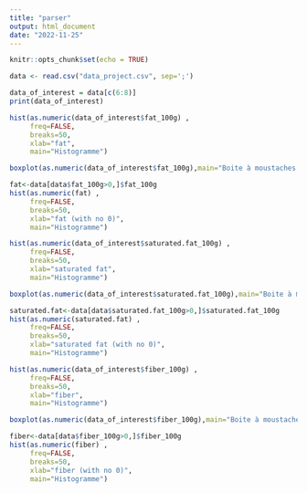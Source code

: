 ```yaml
---
title: "parser"
output: html_document
date: "2022-11-25"
---
```


```r
knitr::opts_chunk$set(echo = TRUE)
```

```r
data <- read.csv("data_project.csv", sep=';')
```

```r
data_of_interest = data[c(6:8)]
print(data_of_interest)
```

```r
hist(as.numeric(data_of_interest$fat_100g) ,
     freq=FALSE,
     breaks=50,
     xlab="fat",
     main="Histogramme")

boxplot(as.numeric(data_of_interest$fat_100g),main="Boite à moustaches fat")

fat<-data[data$fat_100g>0,]$fat_100g
hist(as.numeric(fat) ,
     freq=FALSE,
     breaks=50,
     xlab="fat (with no 0)",
     main="Histogramme")
```

```r
hist(as.numeric(data_of_interest$saturated.fat_100g) ,
     freq=FALSE,
     breaks=50,
     xlab="saturated fat",
     main="Histogramme")

boxplot(as.numeric(data_of_interest$saturated.fat_100g),main="Boite à moustaches saturated fat")

saturated.fat<-data[data$saturated.fat_100g>0,]$saturated.fat_100g
hist(as.numeric(saturated.fat) ,
     freq=FALSE,
     breaks=50,
     xlab="saturated fat (with no 0)",
     main="Histogramme")
```


```r
hist(as.numeric(data_of_interest$fiber_100g) ,
     freq=FALSE,
     breaks=50,
     xlab="fiber",
     main="Histogramme")

boxplot(as.numeric(data_of_interest$fiber_100g),main="Boite à moustaches fiber")

fiber<-data[data$fiber_100g>0,]$fiber_100g
hist(as.numeric(fiber) ,
     freq=FALSE,
     breaks=50,
     xlab="fiber (with no 0)",
     main="Histogramme")
```
